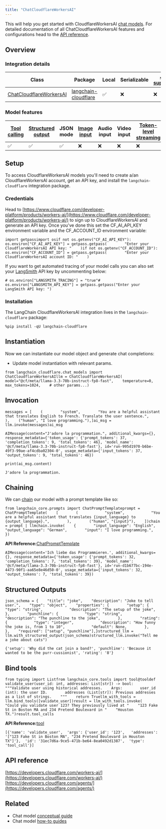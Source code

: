 ```yaml
---
title: "ChatCloudflareWorkersAI"
---
```


This will help you get started with CloudflareWorkersAI [chat models](/oss/concepts/chat_models). For detailed documentation of all ChatCloudflareWorkersAI features and configurations head to the [API reference](https://python.langchain.com/oss/integrations/chat/cloudflare_workersai/).

## Overview

### Integration details

| Class                                                                                                | Package                                                                | Local | Serializable | [JS support](https://js.langchain.com/oss/integrations/chat/cloudflare) | Package downloads                                                                                     | Package latest                                                                                     |
| ---------------------------------------------------------------------------------------------------- | ---------------------------------------------------------------------- | ----- | ------------ | ------------------------------------------------------------------------ | ----------------------------------------------------------------------------------------------------- | -------------------------------------------------------------------------------------------------- |
| [ChatCloudflareWorkersAI](https://python.langchain.com/oss/integrations/chat/cloudflare_workersai/) | [langchain-cloudflare](https://pypi.org/project/langchain-cloudflare/) | ✅     | ❌            | ❌                                                                        | ![PyPI - Downloads](/images/oss/integrations/chat/cloudflare_workersai/pypi/dm/langchain-cloudflare) | ![PyPI - Version](/images/oss/integrations/chat/cloudflare_workersai/pypi/v/langchain-cloudflare) |

### Model features

| [Tool calling](/oss/how_to/tool_calling) | [Structured output](/oss/how_to/structured_output) | JSON mode | [Image input](/oss/how_to/multimodal_inputs) | Audio input | Video input | [Token-level streaming](/oss/how_to/chat_streaming) | Native async | [Token usage](/oss/how_to/chat_token_usage_tracking) | [Logprobs](/oss/how_to/logprobs) |
| ------------------------------------------ | ---------------------------------------------------- | --------- | ---------------------------------------------- | ----------- | ----------- | ----------------------------------------------------- | ------------ | ------------------------------------------------------ | ---------------------------------- |
| ✅                                          | ✅                                                    | ✅         | ❌                                              | ❌           | ❌           | ❌                                                     | ❌            | ✅                                                      | ❌                                  |

## Setup

To access CloudflareWorkersAI models you'll need to create a/an CloudflareWorkersAI account, get an API key, and install the `langchain-cloudflare` integration package.

### Credentials

Head to [https://www.cloudflare.com/developer-platform/products/workers-ai/](https://www.cloudflare.com/developer-platform/products/workers-ai/) to sign up to CloudflareWorkersAI and generate an API key. Once you've done this set the CF\_AI\_API\_KEY environment variable and the CF\_ACCOUNT\_ID environment variable:

```
import getpassimport osif not os.getenv("CF_AI_API_KEY"):    os.environ["CF_AI_API_KEY"] = getpass.getpass(        "Enter your CloudflareWorkersAI API key: "    )if not os.getenv("CF_ACCOUNT_ID"):    os.environ["CF_ACCOUNT_ID"] = getpass.getpass(        "Enter your CloudflareWorkersAI account ID: "    )
```

If you want to get automated tracing of your model calls you can also set your [LangSmith](https://docs.smith.langchain.com/) API key by uncommenting below:

```
# os.environ["LANGSMITH_TRACING"] = "true"# os.environ["LANGSMITH_API_KEY"] = getpass.getpass("Enter your LangSmith API key: ")
```

### Installation

The LangChain CloudflareWorkersAI integration lives in the `langchain-cloudflare` package:

```
%pip install -qU langchain-cloudflare
```

## Instantiation

Now we can instantiate our model object and generate chat completions:

* Update model instantiation with relevant params.

```
from langchain_cloudflare.chat_models import ChatCloudflareWorkersAIllm = ChatCloudflareWorkersAI(    model="@cf/meta/llama-3.3-70b-instruct-fp8-fast",    temperature=0,    max_tokens=1024,    # other params...)
```

## Invocation

```
messages = [    (        "system",        "You are a helpful assistant that translates English to French. Translate the user sentence.",    ),    ("human", "I love programming."),]ai_msg = llm.invoke(messages)ai_msg
```

```
AIMessage(content="J'adore la programmation.", additional_kwargs={}, response_metadata={'token_usage': {'prompt_tokens': 37, 'completion_tokens': 9, 'total_tokens': 46}, 'model_name': '@cf/meta/llama-3.3-70b-instruct-fp8-fast'}, id='run-995d1970-b6be-49f3-99ae-af4cdba02304-0', usage_metadata={'input_tokens': 37, 'output_tokens': 9, 'total_tokens': 46})
```

```
print(ai_msg.content)
```

```
J'adore la programmation.
```

## Chaining

We can [chain](/oss/how_to/sequence) our model with a prompt template like so:

```
from langchain_core.prompts import ChatPromptTemplateprompt = ChatPromptTemplate(    [        (            "system",            "You are a helpful assistant that translates {input_language} to {output_language}.",        ),        ("human", "{input}"),    ])chain = prompt | llmchain.invoke(    {        "input_language": "English",        "output_language": "German",        "input": "I love programming.",    })
```

**API Reference:**[ChatPromptTemplate](https://python.langchain.com/api_reference/core/prompts/langchain_core.prompts.chat.ChatPromptTemplate.html)

```
AIMessage(content='Ich liebe das Programmieren.', additional_kwargs={}, response_metadata={'token_usage': {'prompt_tokens': 32, 'completion_tokens': 7, 'total_tokens': 39}, 'model_name': '@cf/meta/llama-3.3-70b-instruct-fp8-fast'}, id='run-d1b677bc-194e-4473-90f1-aa65e8e46d50-0', usage_metadata={'input_tokens': 32, 'output_tokens': 7, 'total_tokens': 39})
```

## Structured Outputs

```
json_schema = {    "title": "joke",    "description": "Joke to tell user.",    "type": "object",    "properties": {        "setup": {            "type": "string",            "description": "The setup of the joke",        },        "punchline": {            "type": "string",            "description": "The punchline to the joke",        },        "rating": {            "type": "integer",            "description": "How funny the joke is, from 1 to 10",            "default": None,        },    },    "required": ["setup", "punchline"],}structured_llm = llm.with_structured_output(json_schema)structured_llm.invoke("Tell me a joke about cats")
```

```
{'setup': 'Why did the cat join a band?', 'punchline': 'Because it wanted to be the purr-cussionist', 'rating': '8'}
```

## Bind tools

```
from typing import Listfrom langchain_core.tools import tool@tooldef validate_user(user_id: int, addresses: List[str]) -> bool:    """Validate user using historical addresses.    Args:        user_id (int): the user ID.        addresses (List[str]): Previous addresses as a list of strings.    """    return Truellm_with_tools = llm.bind_tools([validate_user])result = llm_with_tools.invoke(    "Could you validate user 123? They previously lived at "    "123 Fake St in Boston MA and 234 Pretend Boulevard in "    "Houston TX.")result.tool_calls
```

**API Reference:**[tool](https://python.langchain.com/api_reference/core/tools/langchain_core.tools.convert.tool.html)

```
[{'name': 'validate_user',  'args': {'user_id': '123',   'addresses': '["123 Fake St in Boston MA", "234 Pretend Boulevard in Houston TX"]'},  'id': '31ec7d6a-9ce5-471b-be64-8ea0492d1387',  'type': 'tool_call'}]
```

## API reference

[https://developers.cloudflare.com/workers-ai/](https://developers.cloudflare.com/workers-ai/) [https://developers.cloudflare.com/agents/](https://developers.cloudflare.com/agents/)

## Related

* Chat model [conceptual guide](/oss/concepts/chat_models)
* Chat model [how-to guides](/oss/how_to/#chat-models)

